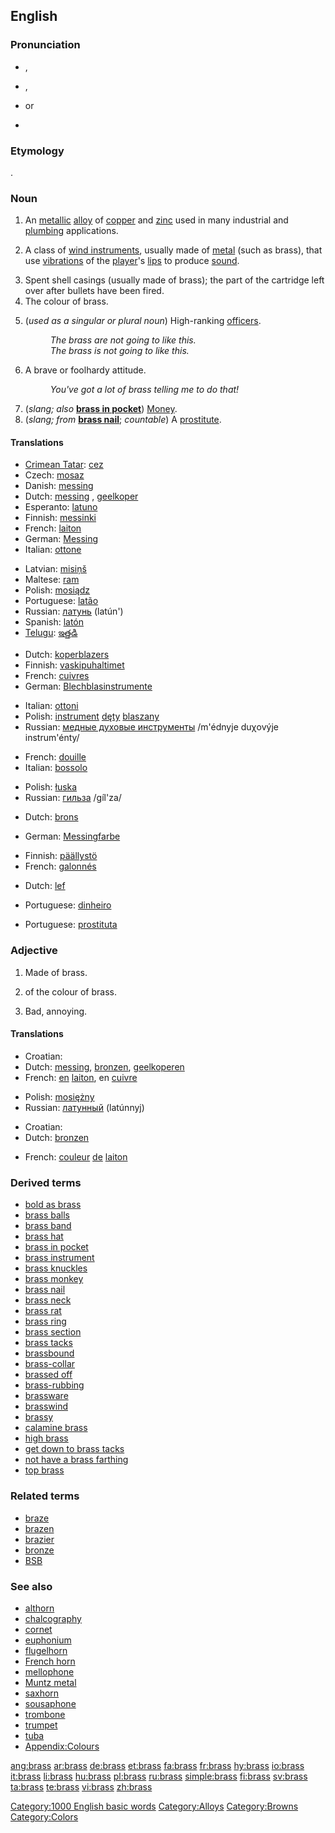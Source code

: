 {{wikipedia}}
==English==

===Pronunciation===
* {{a|US}} {{IPA|/bɹɑs/}}, {{SAMPA|/brA:s/}}
* {{a|UK}} {{IPA|/bɹæs/|/bɹɑs/}}, {{SAMPA|/br{s/|/brA:s/}}
* {{rhymes|ɑːs}} or {{rhymes|æs}}
* {{audio|en-us-brass.ogg|Audio (US)}}

===Etymology===
{{etyl|ang}} {{term|braes|lang=ang}}.

===Noun===
{{en-noun|es|-}}

# An [[metallic]] [[alloy]] of [[copper]] and [[zinc]] used in many industrial and [[plumbing]] applications.
# {{music}} A class of [[wind instrument]]s, usually made of [[metal]] (such as brass), that use [[vibration]]s of the [[player]]'s [[lip]]s to produce [[sound]].
# Spent shell casings (usually made of brass); the part of the cartridge left over after bullets have been fired.
# The colour of brass.
#: {{color panel|C9AE5D}}
# {{military}} (''used as a singular or plural noun'') High-ranking [[officers]].
#: ''The brass are not going to like this.''
#: ''The brass is not going to like this.''
# {{informal}} A brave or foolhardy attitude.
#: ''You've got a lot of brass telling me to do that!''
# (''slang; also'' '''[[brass in pocket]]''') [[Money]].
# (''slang; from'' '''[[brass nail]]'''; ''countable'') A [[prostitute]].

====Translations====

{{trans-top|alloy of copper and zinc}}
* [[Crimean Tatar]]: [[cez]]
* Czech: [[mosaz]] {{f}}
* Danish: [[messing]]
* Dutch: [[messing#Dutch|messing]] {{n}}, [[geelkoper]] {{n}}
* Esperanto: [[latuno]]
* Finnish: [[messinki]]
* French: [[laiton]] {{m}}
* German: [[Messing]] {{n}}
* Italian: [[ottone]] {{m}}
{{trans-mid}}
* Latvian: [[misiņš]] {{m}}
* Maltese: [[ram]] {{m}}
* Polish: [[mosiądz]] {{m}}
* Portuguese: [[latão]] {{m}}
* Russian: [[латунь]] (latún') {{f}}
* Spanish: [[latón]] {{m}}
* [[Telugu]]: [[ఇత్తడి]]
{{trans-bottom}}

{{trans-top|class of wind instruments}}
* Dutch: [[koperblazers]] {{p}}
* Finnish: [[vaskipuhaltimet]] {{p}}
* French: [[cuivres]] {{m|p}}
* German: [[Blechblasinstrumente]] {{p}}
{{trans-mid}}
* Italian: [[ottoni]] {{m|p}}
* Polish: [[instrument]] [[dęty]] [[blaszany]] {{m}}
* Russian: [[медные духовые инструменты]] /m'édnyje duχovýje instrum'énty/ {{p}}
{{trans-bottom}}

{{trans-top|spent shell casings}}
* French: [[douille]] {{f}}
* Italian: [[bossolo]] {{m}}
{{trans-mid}}
* Polish: [[łuska]] {{f}}
* Russian: [[гильза]] /gíl'za/ {{f}}
{{trans-bottom}}

{{trans-top|colour of brass}}
* Dutch: [[brons]] {{n}}
{{trans-mid}}
* German: [[Messingfarbe]] {{f}}
{{trans-bottom}}

{{trans-top|high-ranking military officers}}
* Finnish: [[päällystö]]
* French: [[galonnés]] {{m|p}}
{{trans-mid}}
{{trans-bottom}}

{{trans-top|informal: a brave or foolhardy attitude}}
* Dutch: [[lef]] {{n}}
{{trans-mid}}
{{trans-bottom}}

{{trans-top|slang: money}}
* Portuguese: [[dinheiro]] {{m}}
{{trans-mid}}
{{trans-bottom}}

{{trans-top|slang: a prostitute}}
* Portuguese: [[prostituta]] {{f}}
{{trans-mid}}
{{trans-bottom}}

===Adjective===
{{en-adj}}

# {{not comparable}} Made of brass.<!-- Actually attributive noun? -->
# of the colour of brass.
# {{slang}} Bad, annoying.

====Translations====
{{trans-top|made of brass}}
* Croatian: {{t|hr|mjeden|alt=mjȅden}}
* Dutch: [[messing]], [[bronzen]], [[geelkoperen]]
* French: [[en]] [[laiton]], en [[cuivre]]
{{trans-mid}}
* Polish: [[mosiężny]] {{m}}
* Russian: [[латунный]] (latúnnyj)
{{trans-bottom}}

{{trans-top|colour of brass}}
* Croatian: {{t|hr|mjeden|alt=mjȅden}}
* Dutch: [[bronzen]]
{{trans-mid}}
* French: [[couleur]] [[de]] [[laiton]]
{{trans-bottom}}

{{trans-top|bad, annoying}}
{{trans-mid}}
{{trans-bottom}}

===Derived terms===
* [[bold as brass]]
* [[brass balls]]
* [[brass band]]
* [[brass hat]]
* [[brass in pocket]]
* [[brass instrument]]
* [[brass knuckles]]
* [[brass monkey]]
* [[brass nail]]
* [[brass neck]]
* [[brass rat]]
* [[brass ring]]
* [[brass section]]
* [[brass tacks]]
* [[brassbound]]
* [[brass-collar]]
* [[brassed off]]
* [[brass-rubbing]]
* [[brassware]]
* [[brasswind]]
* [[brassy]]
* [[calamine brass]]
* [[high brass]]
* [[get down to brass tacks]]
* [[not have a brass farthing]]
* [[top brass]]

===Related terms===
* [[braze]]
* [[brazen]]
* [[brazier]]
* [[bronze]]
* [[BSB]]

===See also===
* [[althorn]]
* [[chalcography]]
* [[cornet]]
* [[euphonium]]
* [[flugelhorn]]
* [[French horn]]
* [[mellophone]]
* [[Muntz metal]]
* [[saxhorn]]
* [[sousaphone]]
* [[trombone]]
* [[trumpet]]
* [[tuba]]
* [[Appendix:Colours]]

[[Category:1000 English basic words]]
[[Category:Alloys]]
[[Category:Browns]]
[[Category:Colors]]

[[ang:brass]]
[[ar:brass]]
[[de:brass]]
[[et:brass]]
[[fa:brass]]
[[fr:brass]]
[[hy:brass]]
[[io:brass]]
[[it:brass]]
[[li:brass]]
[[hu:brass]]
[[pl:brass]]
[[ru:brass]]
[[simple:brass]]
[[fi:brass]]
[[sv:brass]]
[[ta:brass]]
[[te:brass]]
[[vi:brass]]
[[zh:brass]]